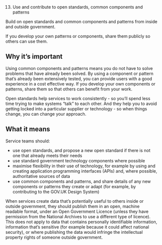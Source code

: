 13. Use and contribute to open standards, common components and patterns

Build on open standards and common components and patterns from inside and outside government.

If you develop your own patterns or components, share them publicly so others can use them.

## Why it’s important

Using common components and patterns means you do not have to solve problems that have already been solved. By using a component or pattern that’s already been extensively tested, you can provide users with a good experience in a cost effective way. If you develop your own components or patterns, share them so that others can benefit from your work.

Open standards help services to work consistently - so you’ll spend less time trying to make systems “talk” to each other. And they help you to avoid getting locked into a particular supplier or technology - so when things change, you can change your approach.

## What it means

Service teams should:

- use open standards, and propose a new open standard if there is not one that already meets their needs
- use standard government technology components where possible
- maximise flexibility in their use of technology, for example by using and creating application programming interfaces (APIs) and, where possible, authoritative sources of data
- use common components and patterns, and share details of any new components or patterns they create or adapt (for example, by contributing to the GOV.UK Design System)

When services create data that’s potentially useful to others inside or outside government, they should publish them in an open, machine readable format, under an Open Government Licence (unless they have permission from the National Archives to use a different type of licence). This does not apply to data that contains personally identifiable information, information that’s sensitive (for example because it could affect national security), or where publishing the data would infringe the intellectual property rights of someone outside government.